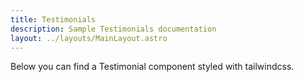 ```yaml
---
title: Testimonials
description: Sample Testimonials documentation
layout: ../layouts/MainLayout.astro
---
```



<Description>
  Below you can find a Testimonial component styled with tailwindcss.
</Description>

<Preview component={Testimonial} variant="big" name="Big testimonial" />

<Preview component={Testimonial} variant="regular" name="Regular testimonial" />

<Preview
  component={Testimonial}
  variant="vertical"
  name="Vertical testimonial"
/>
